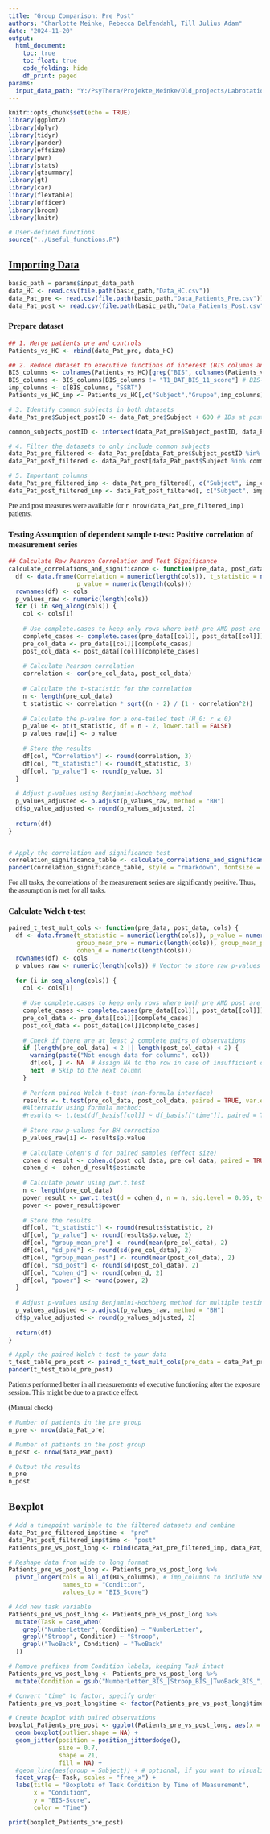 ```yaml
---
title: "Group Comparison: Pre Post"
authors: "Charlotte Meinke, Rebecca Delfendahl, Till Julius Adam"
date: "2024-11-20"
output:
  html_document:
    toc: true
    toc_float: true
    code_folding: hide
    df_print: paged
params:
  input_data_path: "Y:/PsyThera/Projekte_Meinke/Old_projects/Labrotation_Rebecca/0_Datapreparation/RT_trimmed_RT_wrong_removed/BIS/outliers-removed"
---
```

<style type="text/css">
.main-container { /* Adjust main blocks */
  max-width: 100% !important;
  margin: auto;
}

body {
  font-family: "Georgia", serif !important; /* Set the font for the entire document */
}

.tocify { /* Adjust table of contents */
  max-width: 100% !important;
}
</style>

```r
knitr::opts_chunk$set(echo = TRUE)
library(ggplot2)
library(dplyr)
library(tidyr)
library(pander)
library(effsize)
library(pwr)
library(stats)
library(gtsummary)
library(gt)
library(car)
library(flextable)
library(officer)
library(broom)
library(knitr)

# User-defined functions
source("../Useful_functions.R")
```

## <u>Importing Data</u>

```r
basic_path = params$input_data_path
data_HC <- read.csv(file.path(basic_path,"Data_HC.csv"))
data_Pat_pre <- read.csv(file.path(basic_path,"Data_Patients_Pre.csv"))
data_Pat_post <- read.csv(file.path(basic_path,"Data_Patients_Post.csv"))
```

### Prepare dataset
```r
## 1. Merge patients pre and controls
Patients_vs_HC <- rbind(data_Pat_pre, data_HC)

## 2. Reduce dataset to executive functions of interest (BIS columns and SSRT)
BIS_columns <- colnames(Patients_vs_HC)[grep("BIS", colnames(Patients_vs_HC))]
BIS_columns <- BIS_columns[BIS_columns != "T1_BAT_BIS_11_score"] # BIS-11 is a questionnaire
imp_columns <- c(BIS_columns, "SSRT")
Patients_vs_HC_imp <- Patients_vs_HC[,c("Subject","Gruppe",imp_columns)]

# 3. Identify common subjects in both datasets
data_Pat_pre$Subject_postID <- data_Pat_pre$Subject + 600 # IDs at post = ID at pre + 600

common_subjects_postID <- intersect(data_Pat_pre$Subject_postID, data_Pat_post$Subject) #Using intersect function to exclude only pre/post cases

# 4. Filter the datasets to only include common subjects
data_Pat_pre_filtered <- data_Pat_pre[data_Pat_pre$Subject_postID %in% common_subjects_postID , ]
data_Pat_post_filtered <- data_Pat_post[data_Pat_post$Subject %in% common_subjects_postID , ]

# 5. Important columns
data_Pat_pre_filtered_imp <- data_Pat_pre_filtered[, c("Subject", imp_columns)]
data_Pat_post_filtered_imp <- data_Pat_post_filtered[, c("Subject", imp_columns)]
```
Pre and post measures were available for `r nrow(data_Pat_pre_filtered_imp)` patients.

### Testing Assumption of dependent sample t-test: Positive correlation of measurement series
```r
## Calculate Raw Pearson Correlation and Test Significance
calculate_correlations_and_significance <- function(pre_data, post_data, cols) {
  df <- data.frame(Correlation = numeric(length(cols)), t_statistic = numeric(length(cols)), 
                   p_value = numeric(length(cols)))
  rownames(df) <- cols
  p_values_raw <- numeric(length(cols))
  for (i in seq_along(cols)) {
    col <- cols[i]
    
    # Use complete.cases to keep only rows where both pre AND post are not NA
    complete_cases <- complete.cases(pre_data[[col]], post_data[[col]])
    pre_col_data <- pre_data[[col]][complete_cases]
    post_col_data <- post_data[[col]][complete_cases]
    
    # Calculate Pearson correlation
    correlation <- cor(pre_col_data, post_col_data)
    
    # Calculate the t-statistic for the correlation
    n <- length(pre_col_data)
    t_statistic <- correlation * sqrt((n - 2) / (1 - correlation^2))
    
    # Calculate the p-value for a one-tailed test (H_0: r ≤ 0)
    p_value <- pt(t_statistic, df = n - 2, lower.tail = FALSE)
    p_values_raw[i] <- p_value
    
    # Store the results
    df[col, "Correlation"] <- round(correlation, 3)
    df[col, "t_statistic"] <- round(t_statistic, 3)
    df[col, "p_value"] <- round(p_value, 3)
  }
  
  # Adjust p-values using Benjamini-Hochberg method
  p_values_adjusted <- p.adjust(p_values_raw, method = "BH")
  df$p_value_adjusted <- round(p_values_adjusted, 2)
  
  return(df)
}


# Apply the correlation and significance test
correlation_significance_table <- calculate_correlations_and_significance(pre_data = data_Pat_pre_filtered_imp, post_data = data_Pat_post_filtered_imp, cols = imp_columns)
pander(correlation_significance_table, style = "rmarkdown", fontsize = "tiny")
```
For all tasks, the correlations of the measurement series are significantly positive. Thus, the assumption is met for all tasks. 

### Calculate Welch t-test
```r
paired_t_test_mult_cols <- function(pre_data, post_data, cols) {
  df <- data.frame(t_statistic = numeric(length(cols)), p_value = numeric(length(cols)),
                   group_mean_pre = numeric(length(cols)), group_mean_post = numeric(length(cols)),
                   cohen_d = numeric(length(cols)))
  rownames(df) <- cols
  p_values_raw <- numeric(length(cols)) # Vector to store raw p-values
  
  for (i in seq_along(cols)) {
    col <- cols[i]
    
    # Use complete.cases to keep only rows where both pre AND post are not NA
    complete_cases <- complete.cases(pre_data[[col]], post_data[[col]])
    pre_col_data <- pre_data[[col]][complete_cases]
    post_col_data <- post_data[[col]][complete_cases]
    
    # Check if there are at least 2 complete pairs of observations
    if (length(pre_col_data) < 2 || length(post_col_data) < 2) {
      warning(paste("Not enough data for column:", col))
      df[col, ] <- NA  # Assign NA to the row in case of insufficient data
      next  # Skip to the next column
    }
    
    # Perform paired Welch t-test (non-formula interface)
    results <- t.test(pre_col_data, post_col_data, paired = TRUE, var.equal = FALSE)
    #Alternativ using formula method:
    #results <- t.test(df_basis[[col]] ~ df_basis[["time"]], paired = TRUE, var.equal = FALSE)
    
    # Store raw p-values for BH correction
    p_values_raw[i] <- results$p.value
    
    # Calculate Cohen's d for paired samples (effect size)
    cohen_d_result <- cohen.d(post_col_data, pre_col_data, paired = TRUE)
    cohen_d <- cohen_d_result$estimate
    
    # Calculate power using pwr.t.test
    n <- length(pre_col_data)
    power_result <- pwr.t.test(d = cohen_d, n = n, sig.level = 0.05, type = "paired", alternative = "greater")
    power <- power_result$power
    
    # Store the results
    df[col, "t_statistic"] <- round(results$statistic, 2)
    df[col, "p_value"] <- round(results$p.value, 2)
    df[col, "group_mean_pre"] <- round(mean(pre_col_data), 2)
    df[col, "sd_pre"] <- round(sd(pre_col_data), 2)
    df[col, "group_mean_post"] <- round(mean(post_col_data), 2)
    df[col, "sd_post"] <- round(sd(post_col_data), 2)
    df[col, "cohen_d"] <- round(cohen_d, 2)
    df[col, "power"] <- round(power, 2)
  }
  
  # Adjust p-values using Benjamini-Hochberg method for multiple testing of related tasks
  p_values_adjusted <- p.adjust(p_values_raw, method = "BH")
  df$p_value_adjusted <- round(p_values_adjusted, 2)
  
  return(df)
}

# Apply the paired Welch t-test to your data
t_test_table_pre_post <- paired_t_test_mult_cols(pre_data = data_Pat_pre_filtered_imp, post_data = data_Pat_post_filtered_imp, cols = imp_columns)
pander(t_test_table_pre_post)
```
Patients performed better in all measurements of executive functioning after the exposure session. This might be due to a practice effect.

(Manual check)
```r
# Number of patients in the pre group
n_pre <- nrow(data_Pat_pre)

# Number of patients in the post group
n_post <- nrow(data_Pat_post)

# Output the results
n_pre
n_post
```

## Boxplot
```r
# Add a timepoint variable to the filtered datasets and combine
data_Pat_pre_filtered_imp$time <- "pre"
data_Pat_post_filtered_imp$time <- "post"
Patients_pre_vs_post_long <- rbind(data_Pat_pre_filtered_imp, data_Pat_post_filtered_imp)

# Reshape data from wide to long format
Patients_pre_vs_post_long <- Patients_pre_vs_post_long %>%
  pivot_longer(cols = all_of(BIS_columns), # imp_columns to include SSRT
               names_to = "Condition",
               values_to = "BIS_Score")

# Add new task variable
Patients_pre_vs_post_long <- Patients_pre_vs_post_long %>%
  mutate(Task = case_when(
    grepl("NumberLetter", Condition) ~ "NumberLetter",
    grepl("Stroop", Condition) ~ "Stroop",
    grepl("TwoBack", Condition) ~ "TwoBack"
  ))

# Remove prefixes from Condition labels, keeping Task intact
Patients_pre_vs_post_long <- Patients_pre_vs_post_long %>%
  mutate(Condition = gsub("NumberLetter_BIS_|Stroop_BIS_|TwoBack_BIS_", "", Condition))

# Convert "time" to factor, specify order
Patients_pre_vs_post_long$time <- factor(Patients_pre_vs_post_long$time, levels = c("pre", "post"))

# Create boxplot with paired observations
boxplot_Patients_pre_post <- ggplot(Patients_pre_vs_post_long, aes(x = Condition, y = BIS_Score, color = time)) + # group = Subject
  geom_boxplot(outlier.shape = NA) +
  geom_jitter(position = position_jitterdodge(),
              size = 0.7,
              shape = 21,
              fill = NA) +
  #geom_line(aes(group = Subject)) + # optional, if you want to visualize pairing
  facet_wrap(~ Task, scales = "free_x") +
  labs(title = "Boxplots of Task Condition by Time of Measurement",
       x = "Condition",
       y = "BIS-Score",
       color = "Time")

print(boxplot_Patients_pre_post)
```